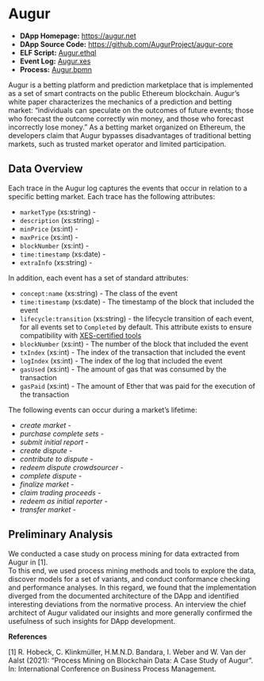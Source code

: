 # Augur {#augur}

- **DApp Homepage:** <https://augur.net>
- **DApp Source Code:** <https://github.com/AugurProject/augur-core>
- **ELF Script:** [Augur.ethql](./elf-scripts/Augur.ethql)
- **Event Log:** [Augur.xes](./data/Augur.xes)
- **Process:** [Augur.bpmn](./data/Augur.bpmn)

Augur is a betting platform and prediction marketplace that is implemented as a set of smart contracts on the public Ethereum blockchain.
Augur’s white paper characterizes the mechanics of a prediction and betting market: “individuals can speculate on the outcomes of future events; those who forecast the outcome correctly win money, and those who forecast incorrectly lose
money.” As a betting market organized on Ethereum, the developers claim that Augur bypasses disadvantages of traditional betting markets, such as trusted market operator and limited participation.

## Data Overview

Each trace in the Augur log captures the events that occur in relation to a specific betting market.
Each trace has the following attributes:

- ``marketType`` (xs:string) -
- ``description`` (xs:string) - 
- ``minPrice`` (xs:int) - 
- ``maxPrice`` (xs:int) -
- ``blockNumber`` (xs:int) -
- ``time:timestamp`` (xs:date) -
- ``extraInfo`` (xs:string) -

In addition, each event has a set of standard attributes:

- ``concept:name`` (xs:string) - The class of the event
- ``time:timestamp`` (xs:date) - The timestamp of the block that included the event
- ``lifecycle:transition`` (xs:string) - the lifecycle transition of each event, for all events set to ``Completed`` by default. This attribute exists to ensure compatibility with [XES-certified tools](https://www.tf-pm.org/resources/xes-standard/for-vendors/certification)
- ``blockNumber`` (xs:int) - The number of the block that included the event
- ``txIndex`` (xs:int) - The index of the transaction that included the event
- ``logIndex`` (xs:int) - The index of the log that included the event
- ``gasUsed`` (xs:int) - The amount of gas that was consumed by the transaction
- ``gasPaid`` (xs:int) - The amount of Ether that was paid for the execution of the transaction

The following events can occur during a market's lifetime: 

- *create market* -
- *purchase complete sets* -
- *submit initial report* -
- *create dispute* -
- *contribute to dispute* -
- *redeem dispute crowdsourcer* -
- *complete dispute* -
- *finalize market* -
- *claim trading proceeds* -
- *redeem as initial reporter* -
- *transfer market* -

## Preliminary Analysis

We conducted a case study on process mining for data extracted from Augur in [1].  
To  this  end,  we  used  process mining methods and tools to explore the data, discover models for a set of variants, and conduct conformance  checking and performance analyses. 
In this regard, we found that the implementation diverged from the documented architecture of the DApp and identified interesting deviations from the normative process.
An interview the chief architect of Augur validated our insights and more generally confirmed the usefulness of such insights for DApp development. 

**References**

[1] R. Hobeck, C. Klinkmüller, H.M.N.D. Bandara, I. Weber and W. Van der Aalst (2021): “Process Mining on Blockchain Data: A Case Study of Augur”. In: International Conference on Business Process Management.
